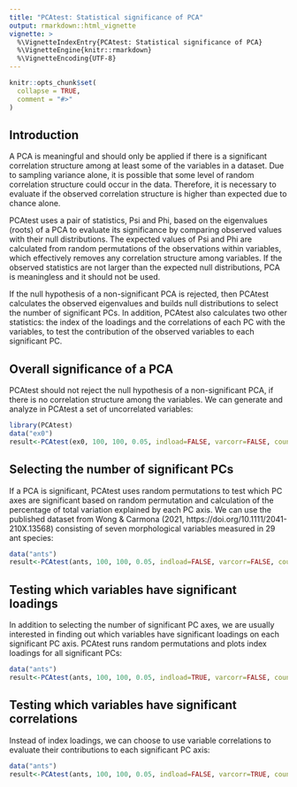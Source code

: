 ```yaml
---
title: "PCAtest: Statistical significance of PCA"
output: rmarkdown::html_vignette
vignette: >
  %\VignetteIndexEntry{PCAtest: Statistical significance of PCA}
  %\VignetteEngine{knitr::rmarkdown}
  %\VignetteEncoding{UTF-8}
---
```


```r
knitr::opts_chunk$set(
  collapse = TRUE,
  comment = "#>"
)
```
Introduction
---
A PCA is meaningful and should only be applied if there is a significant correlation structure among at least some of the variables in a dataset. Due to sampling variance alone, it is possible that some level of random correlation structure could occur in the data. Therefore, it is necessary to evaluate if the observed correlation structure is higher than expected due to chance alone. 

PCAtest uses a pair of statistics, Psi and Phi, based on the eigenvalues (roots) of a PCA to evaluate its significance by comparing observed values with their null distributions. The expected values of Psi and Phi are calculated from random permutations of the observations within variables, which effectively removes any correlation structure among variables. If the observed statistics are not larger than the expected null distributions, PCA is meaningless and it should not be used.

If the null hypothesis of a non-significant PCA is rejected, then PCAtest calculates the observed eigenvalues and builds null distributions to select the number of significant PCs. In addition, PCAtest also calculates two other statistics: the index of the loadings and the correlations of each PC with the variables, to test the contribution of the observed variables to each significant PC.

Overall significance of a PCA
---
PCAtest should not reject the null hypothesis of a non-significant PCA, if there is no correlation structure among the variables. We can generate and analyze in PCAtest a set of uncorrelated variables:

```r
library(PCAtest)
data("ex0")
result<-PCAtest(ex0, 100, 100, 0.05, indload=FALSE, varcorr=FALSE, counter=FALSE, plot=TRUE)
```

Selecting the number of significant PCs
---
If a PCA is significant, PCAtest uses random permutations to test which PC axes are significant based on random permutation and calculation of the percentage of total variation explained by each PC axis. We can use the published dataset from Wong & Carmona (2021, https://doi.org/10.1111/2041-210X.13568) consisting of seven morphological variables measured in 29 ant species:

```r
data("ants")
result<-PCAtest(ants, 100, 100, 0.05, indload=FALSE, varcorr=FALSE, counter=FALSE, plot=TRUE)
```

Testing which variables have significant loadings
---
In addition to selecting the number of significant PC axes, we are usually interested in finding out which variables have significant loadings on each significant PC axis. PCAtest runs random permutations and plots index loadings for all significant PCs:

```r
data("ants")
result<-PCAtest(ants, 100, 100, 0.05, indload=TRUE, varcorr=FALSE, counter=FALSE, plot=TRUE)
```

Testing which variables have significant correlations
---
Instead of index loadings, we can choose to use variable correlations to evaluate their contributions to each significant PC axis:

```r
data("ants")
result<-PCAtest(ants, 100, 100, 0.05, indload=FALSE, varcorr=TRUE, counter=FALSE, plot=FALSE)
```
